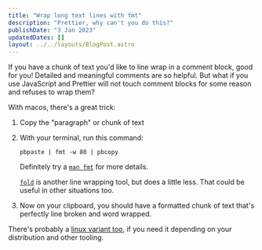 ```yaml
---
title: "Wrap long text lines with fmt"
description: "Prettier, why can't you do this?"
publishDate: "3 Jan 2023"
updatedDates: []
layout: ../../layouts/BlogPost.astro
---
```


If you have a chunk of text you'd like to line wrap in a comment block, good for you! Detailed and meaningful comments are so helpful. But what if you use JavaScript and Prettier will not touch comment blocks for some reason and refuses to wrap them?

With macos, there's a great trick:

1. Copy the "paragraph" or chunk of text
2. With your terminal, run this command:
    
    ```
    pbpaste | fmt -w 80 | pbcopy
    ```

    Definitely try a [`man fmt`](https://linux.die.net/man/1/fmt) for more details.

    [`fold`](https://linux.die.net/man/1/fold) is another line wrapping tool, but does a little less. That could be useful in other situations too.

3. Now on your clipboard, you should have a formatted chunk of text that's perfectly line broken and word wrapped.

There's probably a [linux variant too](https://www.baeldung.com/linux/clipboard), if you need it depending on your distribution and other tooling.